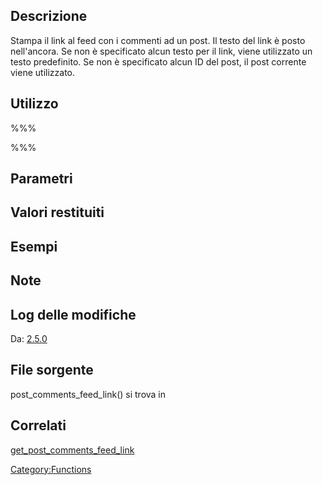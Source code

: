 {{Languages|
{{en|Function Reference/post_comments_feed_link}}
{{it|Riferimento funzioni/post_comments_feed_link}}
}}

== Descrizione ==
Stampa il link al feed con i commenti ad un post. Il testo del link è posto nell'ancora. Se non è specificato alcun testo per il link, viene utilizzato un testo predefinito. Se non è specificato alcun ID del post, il post corrente viene utilizzato.

== Utilizzo ==
%%% <?php
   post_comments_feed_link( $link_text = 'link_text', $post_id = 'post_id',
         $feed = 'feed_type' );
?> %%%

== Parametri == 
{{it:Parameter|$link_text|string|Testo descrittivo.|opzionale|'Comments Feed'}}
{{it:Parameter|$post_id|string|ID del post.|opzionale|Post corrente}}
{{it:Parameter|$feed|string|Tipo di feed. Valori possibili: atom, rdf, rss, rss2.|opzionale|rss2}}

== Valori restituiti ==
{{it:Return||string|Link al feed con i commenti ad un post.}}

== Esempi ==

== Note ==

== Log delle modifiche ==

Da: [[Version 2.5|2.5.0]]

== File sorgente ==

post_comments_feed_link() si trova in {{Trac|wp-includes/link-template.php}}

== Correlati ==
[[it:Riferimento_funzioni/get_post_comments_feed_link|get_post_comments_feed_link]]

{{it:Tag Footer}}

[[Category:Functions]]